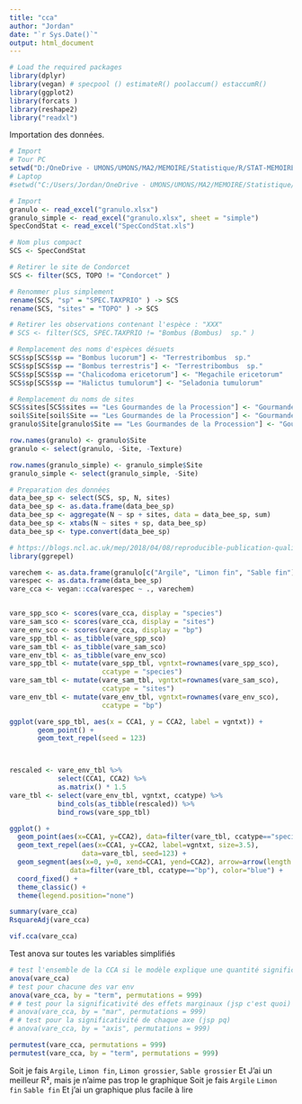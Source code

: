 ```yaml
---
title: "cca"
author: "Jordan"
date: "`r Sys.Date()`"
output: html_document
---
```



```r
# Load the required packages
library(dplyr)
library(vegan) # specpool () estimateR() poolaccum() estaccumR()
library(ggplot2)
library(forcats )
library(reshape2)
library("readxl") 
```

Importation des données.
```r
# Import
# Tour PC
setwd("D:/OneDrive - UMONS/UMONS/MA2/MEMOIRE/Statistique/R/STAT-MEMOIRE/RAW2")
# Laptop
#setwd("C:/Users/Jordan/OneDrive - UMONS/UMONS/MA2/MEMOIRE/Statistique/R/STAT-MEMOIRE/RAW2")

# Import
granulo <- read_excel("granulo.xlsx")
granulo_simple <- read_excel("granulo.xlsx", sheet = "simple")
SpecCondStat <- read_excel("SpecCondStat.xls")
```

```r
# Nom plus compact
SCS <- SpecCondStat

# Retirer le site de Condorcet
SCS <- filter(SCS, TOPO != "Condorcet" )

# Renommer plus simplement
rename(SCS, "sp" = "SPEC.TAXPRIO" ) -> SCS
rename(SCS, "sites" = "TOPO" ) -> SCS

# Retirer les observations contenant l'espèce : "XXX"
# SCS <- filter(SCS, SPEC.TAXPRIO != "Bombus (Bombus)  sp." )

# Remplacement des noms d'espèces désuets
SCS$sp[SCS$sp == "Bombus lucorum"] <- "Terrestribombus  sp."
SCS$sp[SCS$sp == "Bombus terrestris"] <- "Terrestribombus  sp."
SCS$sp[SCS$sp == "Chalicodoma ericetorum"] <- "Megachile ericetorum"
SCS$sp[SCS$sp == "Halictus tumulorum"] <- "Seladonia tumulorum"

# Remplacement du noms de sites
SCS$sites[SCS$sites == "Les Gourmandes de la Procession"] <- "Gourmandes"
soil$Site[soil$Site == "Les Gourmandes de la Procession"] <- "Gourmandes"
granulo$Site[granulo$Site == "Les Gourmandes de la Procession"] <- "Gourmandes"

row.names(granulo) <- granulo$Site
granulo <- select(granulo, -Site, -Texture)

row.names(granulo_simple) <- granulo_simple$Site
granulo_simple <- select(granulo_simple, -Site)
```


```r
# Preparation des données 
data_bee_sp <- select(SCS, sp, N, sites)
data_bee_sp <- as.data.frame(data_bee_sp)
data_bee_sp <- aggregate(N ~ sp + sites, data = data_bee_sp, sum)
data_bee_sp <- xtabs(N ~ sites + sp, data_bee_sp)
data_bee_sp <- type.convert(data_bee_sp)
```


```r
# https://blogs.ncl.ac.uk/mep/2018/04/08/reproducible-publication-quality-multivariate-plots-in-r/
library(ggrepel)

varechem <- as.data.frame(granulo[c("Argile", "Limon fin", "Sable fin")])
varespec <- as.data.frame(data_bee_sp)
vare_cca <- vegan::cca(varespec ~ ., varechem)


vare_spp_sco <- scores(vare_cca, display = "species")
vare_sam_sco <- scores(vare_cca, display = "sites")
vare_env_sco <- scores(vare_cca, display = "bp")
vare_spp_tbl <- as_tibble(vare_spp_sco)
vare_sam_tbl <- as_tibble(vare_sam_sco)
vare_env_tbl <- as_tibble(vare_env_sco)
vare_spp_tbl <- mutate(vare_spp_tbl, vgntxt=rownames(vare_spp_sco),
                       ccatype = "species")
vare_sam_tbl <- mutate(vare_sam_tbl, vgntxt=rownames(vare_sam_sco),
                       ccatype = "sites")
vare_env_tbl <- mutate(vare_env_tbl, vgntxt=rownames(vare_env_sco),
                       ccatype = "bp")

ggplot(vare_spp_tbl, aes(x = CCA1, y = CCA2, label = vgntxt)) +
       geom_point() +
       geom_text_repel(seed = 123)



rescaled <- vare_env_tbl %>% 
            select(CCA1, CCA2) %>%
            as.matrix() * 1.5
vare_tbl <- select(vare_env_tbl, vgntxt, ccatype) %>%
            bind_cols(as_tibble(rescaled)) %>%
            bind_rows(vare_spp_tbl)

ggplot() +
  geom_point(aes(x=CCA1, y=CCA2), data=filter(vare_tbl, ccatype=="species"))  +
  geom_text_repel(aes(x=CCA1, y=CCA2, label=vgntxt, size=3.5),
                  data=vare_tbl, seed=123) + 
  geom_segment(aes(x=0, y=0, xend=CCA1, yend=CCA2), arrow=arrow(length = unit(0.2,"cm")),
               data=filter(vare_tbl, ccatype=="bp"), color="blue") +
  coord_fixed() +
  theme_classic() +
  theme(legend.position="none")

summary(vare_cca)
RsquareAdj(vare_cca)
```
```r
vif.cca(vare_cca)
```

Test anova sur toutes les variables simplifiés
```r
# test l'ensemble de la CCA si le modèle explique une quantité significatif de la variation dans les données
anova(vare_cca) 
# test pour chacune des var env
anova(vare_cca, by = "term", permutations = 999)
# # test pour la significativité des effets marginaux (jsp c'est quoi)
# anova(vare_cca, by = "mar", permutations = 999)
# # test pour la significativité de chaque axe (jsp pq)
# anova(vare_cca, by = "axis", permutations = 999)
```
```r
permutest(vare_cca, permutations = 999)
permutest(vare_cca, by = "term", permutations = 999)
```



Soit je fais `Argile`, `Limon fin`, `Limon grossier`,  `Sable grossier`
Et J'ai un meilleur R², mais je n'aime pas trop le graphique
Soit je fais `Argile` `Limon fin` `Sable fin`
Et j'ai un graphique plus facile à lire

